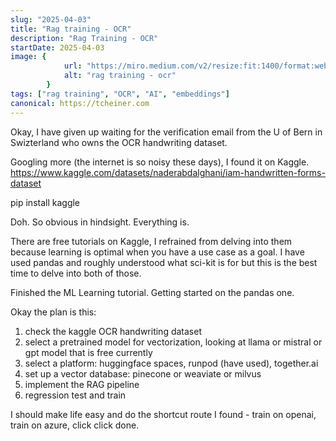 ```yaml
---
slug: "2025-04-03"
title: "Rag training - OCR"
description: "Rag Training - OCR"
startDate: 2025-04-03
image: {
            url: "https://miro.medium.com/v2/resize:fit:1400/format:webp/1*SqjUOFL-w7YD83mder4rYw.png",
            alt: "rag training - ocr"
        }
tags: ["rag training", "OCR", "AI", "embeddings"]
canonical: https://tcheiner.com
---
```

Okay, I have given up waiting for the verification email from the U of Bern in Swizterland who owns the OCR handwriting
dataset.

Googling more (the internet is so noisy these days), I found it on Kaggle.
https://www.kaggle.com/datasets/naderabdalghani/iam-handwritten-forms-dataset

pip install kaggle

Doh.  So obvious in hindsight.  Everything is.

There are free tutorials on Kaggle, I refrained from delving into them because learning is optimal when you have a use
case as a goal.  I have used pandas and roughly understood what sci-kit is for but this is the best time to delve
into both of those.

Finished the ML Learning tutorial.  Getting started on the pandas one.

Okay the plan is this:
1. check the kaggle OCR handwriting dataset
2. select a pretrained model for vectorization, looking at llama or mistral or gpt model that is free currently
3. select a platform: huggingface spaces, runpod (have used), together.ai
3. set up a vector database: pinecone or weaviate or milvus
4. implement the RAG pipeline
5. regression test and train

I should make life easy and do the shortcut route I found - train on openai, train on azure, click click done.

